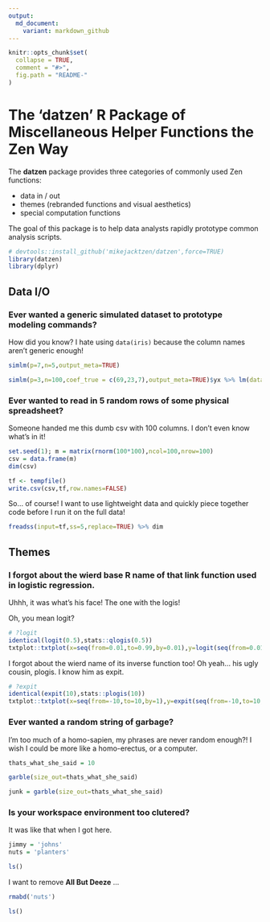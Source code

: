 ```yaml
---
output:
  md_document:
    variant: markdown_github
---
```




```r
knitr::opts_chunk$set(
  collapse = TRUE,
  comment = "#>",
  fig.path = "README-"
)
```


# The 'datzen' R Package of Miscellaneous Helper Functions the Zen Way

The **datzen** package provides three categories of commonly used Zen functions:

* data in / out  
* themes (rebranded functions and visual aesthetics)  
* special computation functions  

The goal of this package is to help data analysts rapidly prototype common analysis scripts.

```r
# devtools::install_github('mikejacktzen/datzen',force=TRUE)  
library(datzen)
library(dplyr)
```

## Data I/O

### Ever wanted a generic simulated dataset to prototype modeling commands?

How did you know? I hate using `data(iris)` because the column names aren't generic enough!

```r
simlm(p=7,n=5,output_meta=TRUE)

simlm(p=3,n=100,coef_true = c(69,23,7),output_meta=TRUE)$yx %>% lm(data=., y ~ -1+.)
```


### Ever wanted to read in 5 random rows of some physical spreadsheet?

Someone handed me this dumb csv with 100 columns. I don't even know what's in it!

```r

set.seed(1); m = matrix(rnorm(100*100),ncol=100,nrow=100)
csv = data.frame(m)
dim(csv)

tf <- tempfile()
write.csv(csv,tf,row.names=FALSE)
```

So... of course! I want to use lightweight data and quickly piece together code before I run it on the full data!

```r
freadss(input=tf,ss=5,replace=TRUE) %>% dim
```


## Themes

### I forgot about the wierd base R name of that link function used in logistic regression.

Uhhh, it was what's his face! The one with the logis!

Oh, you mean logit?

```r
# ?logit
identical(logit(0.5),stats::qlogis(0.5))
txtplot::txtplot(x=seq(from=0.01,to=0.99,by=0.01),y=logit(seq(from=0.01,to=0.99,by=0.01)))

```

I forgot about the wierd name of its inverse function too!
Oh yeah... his ugly cousin, plogis.
I know him as expit.

```r
# ?expit
identical(expit(10),stats::plogis(10))
txtplot::txtplot(x=seq(from=-10,to=10,by=1),y=expit(seq(from=-10,to=10,by=1)))

```

### Ever wanted a random string of garbage?

I'm too much of a homo-sapien, my phrases are never random enough?! 
I wish I could be more like a homo-erectus, or a computer.

```r
thats_what_she_said = 10

garble(size_out=thats_what_she_said)

junk = garble(size_out=thats_what_she_said)

```

### Is your workspace environment too clutered? 

It was like that when I got here.

```r
jimmy = 'johns'
nuts = 'planters'

ls()
```

I want to remove **All But Deeze** ...

```r
rmabd('nuts')

ls()
```


